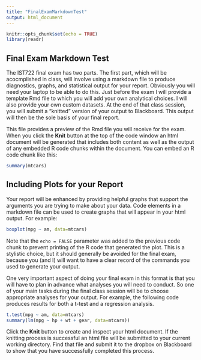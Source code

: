```yaml
---
title: "FinalExamMarkdownTest"
output: html_document
---
```


```r
knitr::opts_chunk$set(echo = TRUE)
library(readr)
```

## Final Exam Markdown Test

The IST722 final exam has two parts. The first part, which will be acocmplished in class,
will involve using a markdown file to produce diagnostics, graphs, and statistical output
for your report. Obviously you will need your laptop to be able to do this. Just before the exam
I will provide a template Rmd file to which you will add your own analytical choices. I will also provide your own custom datasets. At the end of that class session, you will submit 
a "knitted" version of your output to Blackboard. This output will then be the sole 
basis of your final report.

This file provides a preview of the Rmd file you will receive for the exam. When you click 
the **Knit** button at the top of the code window an html document will be generated that
includes both content as well as the output of any embedded R code chunks within the 
document. You can embed an R code chunk like this:

```r
summary(mtcars)
```

## Including Plots for your Report

Your report will be enhanced by providing helpful graphs that support the arguments you
are trying to make about your data. Code elements in a markdown file can be used to create
graphs that will appear in your html output. For example:

```r
boxplot(mpg ~ am, data=mtcars)
```

Note that the `echo = FALSE` parameter was added to the previous code chunk to prevent 
printing of the R code that generated the plot. This is a stylistic choice, but it should
generally be avoided for the final exam, because you (and I) will want to have a clear
record of the commands you used to generate your output.

One very important aspect of doing your final exam in this format is that you will have to
plan in advance what analyses you will need to conduct. So one of your main tasks during the
final class session will be to choose appropriate analyses for your output. For example, the
following code produces results for both a t-test and a regression analysis.

```r
t.test(mpg ~ am, data=mtcars)
summary(lm(mpg ~ hp + wt + gear, data=mtcars))
```

Click the **Knit** button to create and inspect your html document. If the knitting process 
is successful an html file will be submitted to your current working directory. 
Find that file and submit it to the dropbox on Blackboard to show that you have 
successfully completed this process.